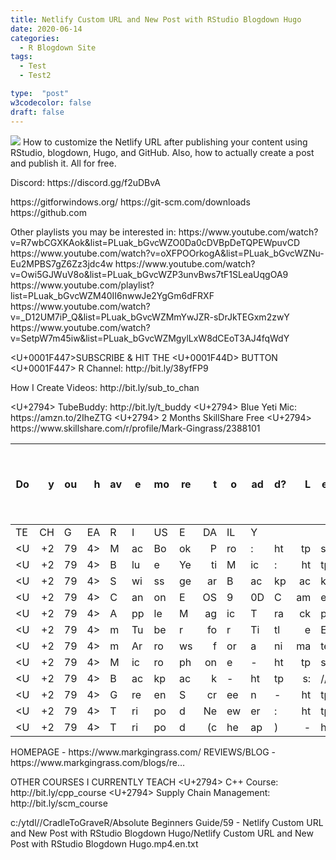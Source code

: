 ```yaml
---
title: Netlify Custom URL and New Post with RStudio Blogdown Hugo
date: 2020-06-14
categories:
  - R Blogdown Site
tags:
  - Test
  - Test2

type:  "post"
w3codecolor: false
draft: false
---
```


<img src="https://www.cradletograver.com/auto-posts/images/WhoamIWhydoIteachR.mp4.jpg">
How to customize the Netlify URL after publishing your content using RStudio, blogdown, Hugo, and GitHub. Also, how to actually create a post and publish it. All for free.

Discord: https://discord.gg/f2uDBvA

https://gitforwindows.org/
https://git-scm.com/downloads
https://github.com

Other playlists you may be interested in:
https://www.youtube.com/watch?v=R7wbCGXKAok&list=PLuak_bGvcWZO0Da0cDVBpDeTQPEWpuvCD
https://www.youtube.com/watch?v=oXFPOOrkogA&list=PLuak_bGvcWZNu-Eu2MPBS7gZ6Zz3jdc4w
https://www.youtube.com/watch?v=Owi5GJWuV8o&list=PLuak_bGvcWZP3unvBws7tF1SLeaUqgOA9
https://www.youtube.com/playlist?list=PLuak_bGvcWZM40II6nwwJe2YgGm6dFRXF
https://www.youtube.com/watch?v=_D12UM7iP_Q&list=PLuak_bGvcWZMmYwJZR-sDrJkTEGxm2zwY
https://www.youtube.com/watch?v=SetpW7m45iw&list=PLuak_bGvcWZMgylLxW8dCEoT3AJ4fqWdY

<U+0001F447>SUBSCRIBE & HIT THE <U+0001F44D> BUTTON <U+0001F447>
R Channel: http://bit.ly/38yfFP9

How I Create Videos: http://bit.ly/sub_to_chan

<U+2794> TubeBuddy: http://bit.ly/t_buddy
<U+2794> Blue Yeti Mic: https://amzn.to/2IheZTG
<U+2794> 2 Months SkillShare Free <U+2794>  https://www.skillshare.com/r/profile/Mark-Gingrass/2388101

Do you have more to add? Let me know how you liked the video or if I need anything corrected in the comments below.
- - - - - - - - - - - - - - - - - - - - - - - - - - - - - - - - -
TECH GEAR I USE DAILY
<U+2794> MacBook Pro: https://amzn.to/2XxeBsG
<U+2794> Blue Yeti Mic: https://amzn.to/2IheZTG
<U+2794> Swissgear Backpack: https://youtu.be/VTTnRMyFkB8
<U+2794> Canon EOS 90D Camera: https://amzn.to/2u0o52K
<U+2794> Apple Magic Trackpad 2: https://amzn.to/31XDugG
<U+2794> mTuber for Title Effects : https://motionvfx.sjv.io/3M3KM
<U+2794> mArrows for animated arrows: https://motionvfx.sjv.io/9B3oe
<U+2794> Microphone - https://amzn.to/2LYfJkr
<U+2794> Backpack - https://amzn.to/2Ep4uez
<U+2794> Green Screen - https://amzn.to/2JVzMgP
<U+2794> Tripod Neewer: https://amzn.to/2uF275X
<U+2794> Tripod (cheap) - https://amzn.to/2Eo2wv4

HOMEPAGE - https://www.markgingrass.com/
REVIEWS/BLOG - https://www.markgingrass.com/blogs/re...

OTHER COURSES I CURRENTLY TEACH
<U+2794> C++ Course: http://bit.ly/cpp_course
<U+2794> Supply Chain Management:  http://bit.ly/scm_course



c:/ytdl//CradleToGraveR/Absolute Beginners Guide/59 - Netlify Custom URL and New Post with RStudio Blogdown Hugo/Netlify Custom URL and New Post with RStudio Blogdown Hugo.mp4.en.txt

